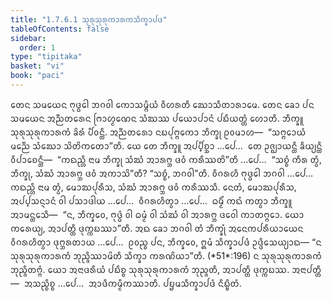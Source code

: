 ```yaml
---
title: "1.7.6.1 ᩈᩩᩁᩩᩈᩩᩁᩩᨠᩣᩁᨠᩈᩥᨠ᩠ᨡᩣᨸᨴ"
tableOfContents: false
sidebar:
  order: 1
type: "tipitaka"
basket: "vi"
book: "paci"
---
```



<DynamicBreadcrumb />

<Division number="627" book="paci">

<Paragraph number="1939" book="paci">
ᨲᩮᨶ ᩈᨾᨿᩮᨶ ᨻᩩᨴ᩠ᨵᩮᩤ ᨽᨣᩅᩤ ᨠᩮᩣᩈᨾ᩠ᨻᩥᨿᩴ ᩅᩥᩉᩁᨲᩥ ᨥᩮᩣᩈᩥᨲᩣᩁᩣᨾᩮ. ᨲᩮᨶ ᨡᩮᩣ ᨸᨶ ᩈᨾᨿᩮᨶ ᩋᨬ᩠ᨬᨲᩁᩮᨶ ᨻᩕᩣᩉ᩠ᨾᨱᩮᨶ ᩈᩴᨥᩔ ᨸᨿᩮᩣᨸᩣᨶᩴ ᨸᨭᩥᨿᨲ᩠ᨲᩴ ᩉᩮᩣᨲᩥ. ᨽᩥᨠ᩠ᨡᩪ ᩈᩩᩁᩩᩈᩩᩁᩩᨠᩣᩁᨠᩴ ᨡᩦᩁᩴ ᨸᩥᩅᨶ᩠ᨲᩥ. ᩋᨬ᩠ᨬᨲᩁᩮᩣ ᨶᨭᨸᩩᨻ᩠ᨻᨠᩮᩣ ᨽᩥᨠ᩠ᨡᩩ ᩑᩅᨾᩣᩉ—  “ᩈᨻ᩠ᨻᩮᩣᨿᩴ ᨾᨬ᩠ᨬᩮ ᩈᩴᨥᩮᩣ ᩈᩦᨲᩦᨠᨲᩮᩣ”ᨲᩥ.
</Paragraph>

<Paragraph number="1940" book="paci">
ᨿᩮ ᨲᩮ ᨽᩥᨠ᩠ᨡᩪ ᩋᨸ᩠ᨸᩥᨧ᩠ᨨᩣ …ᨸᩮ…  ᨲᩮ ᩏᨩ᩠ᨫᩣᨿᨶ᩠ᨲᩥ ᨡᩥᨿ᩠ᨿᨶ᩠ᨲᩥ ᩅᩥᨸᩣᨧᩮᨶ᩠ᨲᩥ—  “ᨠᨳᨬ᩠ᩉᩥ ᨶᩣᨾ ᨽᩥᨠ᩠ᨡᩩ ᩈᩴᨥᩴ ᩋᩣᩁᨻ᩠ᨽ ᨴᩅᩴ ᨠᩁᩥᩔᨲᩦ”ᨲᩥ …ᨸᩮ…  “ᩈᨧ᩠ᨧᩴ ᨠᩥᩁ ᨲ᩠ᩅᩴ, ᨽᩥᨠ᩠ᨡᩩ, ᩈᩴᨥᩴ ᩋᩣᩁᨻ᩠ᨽ ᨴᩅᩴ ᩋᨠᩣᩈᩦ”ᨲᩥ? “ᩈᨧ᩠ᨧᩴ, ᨽᨣᩅᩤ”ᨲᩥ. ᩅᩥᨣᩁᩉᩥ ᨻᩩᨴ᩠ᨵᩮᩤ ᨽᨣᩅᩤ …ᨸᩮ…  ᨠᨳᨬ᩠ᩉᩥ ᨶᩣᨾ ᨲ᩠ᩅᩴ, ᨾᩮᩣᨥᨸᩩᩁᩥᩈ, ᩈᩴᨥᩴ ᩋᩣᩁᨻ᩠ᨽ ᨴᩅᩴ ᨠᩁᩥᩔᩈᩥ. ᨶᩮᨲᩴ, ᨾᩮᩣᨥᨸᩩᩁᩥᩈ, ᩋᨸ᩠ᨸᩈᨶ᩠ᨶᩣᨶᩴ ᩅᩤ ᨸᩈᩣᨴᩤᨿ …ᨸᩮ…  ᩅᩥᨣᩁᩉᩥᨲ᩠ᩅᩣ …ᨸᩮ…  ᨵᨾ᩠ᨾᩥᩴ ᨠᨳᩴ ᨠᨲ᩠ᩅᩣ ᨽᩥᨠ᩠ᨡᩪ ᩋᩣᨾᨶ᩠ᨲᩮᩈᩥ—  “ᨶ, ᨽᩥᨠ᩠ᨡᩅᩮ, ᨻᩩᨴ᩠ᨵᩴ ᩅᩤ ᨵᨾ᩠ᨾᩴ ᩅᩤ ᩈᩴᨥᩴ ᩅᩤ ᩋᩣᩁᨻ᩠ᨽ ᨴᩅᩮᩤ ᨠᩣᨲᨻ᩠ᨻᩮᩣ. ᨿᩮᩣ ᨠᩁᩮᨿ᩠ᨿ, ᩋᩣᨸᨲ᩠ᨲᩥ ᨴᩩᨠ᩠ᨠᨭᩔᩣ”ᨲᩥ. ᩋᨳ ᨡᩮᩣ ᨽᨣᩅᩤ ᨲᩴ ᨽᩥᨠ᩠ᨡᩩᩴ ᩋᨶᩮᨠᨸᩁᩥᨿᩣᨿᩮᨶ ᩅᩥᨣᩁᩉᩥᨲ᩠ᩅᩣ ᨴᩩᨻ᩠ᨽᩁᨲᩣᨿ …ᨸᩮ…  ᩑᩅᨬ᩠ᨧ ᨸᨶ, ᨽᩥᨠ᩠ᨡᩅᩮ, ᩍᨾᩴ ᩈᩥᨠ᩠ᨡᩣᨸᨴᩴ ᩏᨴ᩠ᨴᩥᩈᩮᨿ᩠ᨿᩣᨳ—
</Paragraph>

<Paragraph number="1941" book="paci">
<Emphasis>“ᨶ ᩈᩩᩁᩩᩈᩩᩁᩩᨠᩣᩁᨠᩴ ᨽᩩᨬ᩠ᨩᩥᩔᩣᨾᩦᨲᩥ ᩈᩥᨠ᩠ᨡᩣ ᨠᩁᨱᩦᨿᩣ”</Emphasis>ᨲᩥ. (*51*:<Emphasis>196</Emphasis>)
</Paragraph>

<Paragraph number="1942" book="paci">
ᨶ ᩈᩩᩁᩩᩈᩩᩁᩩᨠᩣᩁᨠᩴ ᨽᩩᨬ᩠ᨩᩥᨲᨻ᩠ᨻᩴ. ᨿᩮᩣ ᩋᨶᩣᨴᩁᩥᨿᩴ ᨸᨭᩥᨧ᩠ᨧ ᩈᩩᩁᩩᩈᩩᩁᩩᨠᩣᩁᨠᩴ ᨽᩩᨬ᩠ᨩᨲᩥ, ᩋᩣᨸᨲ᩠ᨲᩥ ᨴᩩᨠ᩠ᨠᨭᩔ.
</Paragraph>

<Paragraph number="1943" book="paci">
ᩋᨶᩣᨸᨲ᩠ᨲᩥ—  ᩋᩈᨬ᩠ᨧᩥᨧ᩠ᨧ …ᨸᩮ…  ᩋᩣᨴᩥᨠᨾ᩠ᨾᩥᨠᩔᩣᨲᩥ.

</Paragraph>
</Division>

<Paragraph number="1944" type="center" book="paci">
ᨸᨮᨾᩈᩥᨠ᩠ᨡᩣᨸᨴᩴ ᨶᩥᨭ᩠ᨮᩥᨲᩴ.
</Paragraph>